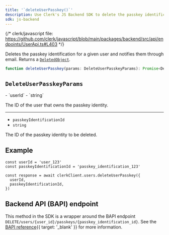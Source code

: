 ```yaml
---
title: '`deleteUserPasskey()`'
description: Use Clerk's JS Backend SDK to delete the passkey identification for a given user.
sdk: js-backend
---
```


{/* clerk/javascript file: https://github.com/clerk/javascript/blob/main/packages/backend/src/api/endpoints/UserApi.ts#L403 */}

Deletes the passkey identification for a given user and notifies them through email. Returns a [`DeletedObject`](/docs/reference/javascript/types/deleted-object).

```ts
function deleteUserPasskey(params: DeleteUserPasskeyParams): Promise<DeletedObject>
```

## `DeleteUserPasskeyParams`

<Properties>
  - `userId`
  - `string`

  The ID of the user that owns the passkey identity.

  ---

  - `passkeyIdentificationId`
  - `string`

  The ID of the passkey identity to be deleted.
</Properties>

## Example

<Include src="_partials/backend/usage" />

```tsx
const userId = 'user_123'
const passkeyIdentificationId = 'passkey_identification_123'

const response = await clerkClient.users.deleteUserPasskey({
  userId,
  passkeyIdentificationId,
})
```

## Backend API (BAPI) endpoint

This method in the SDK is a wrapper around the BAPI endpoint `DELETE/users/{user_id}/passkeys/{passkey_identification_id}`. See the [BAPI reference](/docs/reference/backend-api/tag/users/delete/users/%7Buser_id%7D/passkeys/%7Bpasskey_identification_id%7D){{ target: '_blank' }} for more information.

